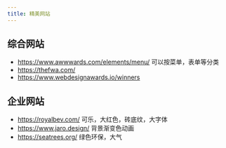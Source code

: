 ```yaml
---
title: 精美网站
---
```


## 综合网站

- https://www.awwwards.com/elements/menu/ 可以按菜单，表单等分类
- https://thefwa.com/
- https://www.webdesignawards.io/winners

## 企业网站

- https://royalbev.com/ 可乐，大红色，砖底纹，大字体
- https://www.jaro.design/ 背景渐变色动画
- https://seatrees.org/ 绿色环保，大气
